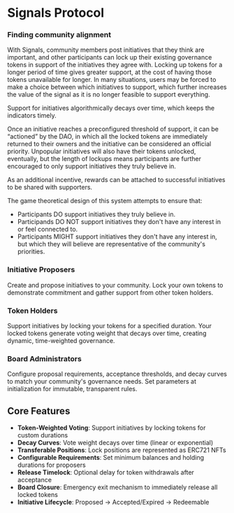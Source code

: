 # Signals Protocol

### Finding community alignment

With Signals, community members post initiatives that they think are important, and other participants can lock up their existing governance tokens in support of the initiatives they agree with. Locking up tokens for a longer period of time gives greater support, at the cost of having those tokens unavailable for longer. In many situations, users may be forced to make a choice between which initiatives to support, which further increases the value of the signal as it is no longer feasible to support everything.

Support for initiatives algorithmically decays over time, which keeps the indicators timely.

Once an initiative reaches a preconfigured threshold of support, it can be “actioned” by the DAO, in which all the locked tokens are immediately returned to their owners and the initiative can be considered an official priority. Unpopular initiatives will also have their tokens unlocked, eventually, but the length of lockups means participants are further encouraged to only support initiatives they truly believe in.

As an additional incentive, rewards can be attached to successful initiatives to be shared with supporters.

The game theoretical design of this system attempts to ensure that:

- Participants DO support initiatives they truly believe in.
- Participands DO NOT support initiatives they don't have any interest in or feel connected to.
- Participants MIGHT support initiatives they don't have any interest in, but which they will believe are representative of the community's priorities.

### Initiative Proposers

Create and propose initiatives to your community. Lock your own tokens to demonstrate commitment and gather support from other token holders.

### Token Holders

Support initiatives by locking your tokens for a specified duration. Your locked tokens generate voting weight that decays over time, creating dynamic, time-weighted governance.

### Board Administrators

Configure proposal requirements, acceptance thresholds, and decay curves to match your community's governance needs. Set parameters at initialization for immutable, transparent rules.

## Core Features

- **Token-Weighted Voting**: Support initiatives by locking tokens for custom durations
- **Decay Curves**: Vote weight decays over time (linear or exponential)
- **Transferable Positions**: Lock positions are represented as ERC721 NFTs
- **Configurable Requirements**: Set minimum balances and holding durations for proposers
- **Release Timelock**: Optional delay for token withdrawals after acceptance
- **Board Closure**: Emergency exit mechanism to immediately release all locked tokens
- **Initiative Lifecycle**: Proposed → Accepted/Expired → Redeemable
